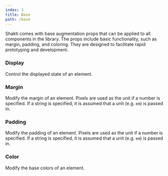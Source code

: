```yaml
---
index: 3
title: Base
path: /base
---
```



Shakti comes with base augmentation props that can be applied to all components in the library. The props include basic functionality, such as margin, padding, and coloring. They are designed to facilitate rapid prototyping and development.

### Display
Control the displayed state of an element.

<PropTable propList={shaktiProps.display}/>


### Margin
Modify the margin of an element. Pixels are used as the unit if a number is specified. If a string is specified, it is assumed that a unit (e.g. `em`) is passed in.

<PropTable propList={shaktiProps.margin}/>

### Padding
Modify the padding of an element. Pixels are used as the unit if a number is specified. If a string is specified, it is assumed that a unit (e.g. `em`) is passed in.

<PropTable propList={shaktiProps.padding}/>

### Color
Modify the base colors of an element.

<PropTable propList={shaktiProps.color}/>